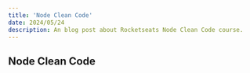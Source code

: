 ```yaml
---
title: 'Node Clean Code'
date: 2024/05/24
description: An blog post about Rocketseats Node Clean Code course.
---
```



<BlogHeader
  title="Node Clean Code"
  date="2024/05/24"
  description="An blog post about Rocketseats Node Clean Code course."
/>

## Node Clean Code
